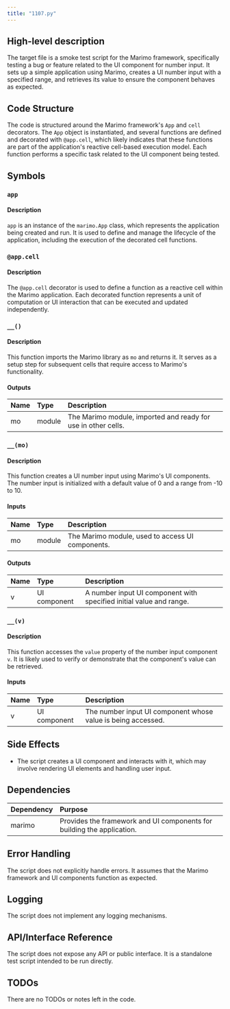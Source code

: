 ```yaml
---
title: "1107.py"
---
```


## High-level description
The target file is a smoke test script for the Marimo framework, specifically testing a bug or feature related to the UI component for number input. It sets up a simple application using Marimo, creates a UI number input with a specified range, and retrieves its value to ensure the component behaves as expected.

## Code Structure
The code is structured around the Marimo framework's `App` and `cell` decorators. The `App` object is instantiated, and several functions are defined and decorated with `@app.cell`, which likely indicates that these functions are part of the application's reactive cell-based execution model. Each function performs a specific task related to the UI component being tested.

## Symbols

### `app`
#### Description
`app` is an instance of the `marimo.App` class, which represents the application being created and run. It is used to define and manage the lifecycle of the application, including the execution of the decorated cell functions.

### `@app.cell`
#### Description
The `@app.cell` decorator is used to define a function as a reactive cell within the Marimo application. Each decorated function represents a unit of computation or UI interaction that can be executed and updated independently.

### `__()`
#### Description
This function imports the Marimo library as `mo` and returns it. It serves as a setup step for subsequent cells that require access to Marimo's functionality.

#### Outputs
| Name | Type | Description |
|:-----|:-----|:------------|
| mo | module | The Marimo module, imported and ready for use in other cells. |

### `__(mo)`
#### Description
This function creates a UI number input using Marimo's UI components. The number input is initialized with a default value of 0 and a range from -10 to 10.

#### Inputs
| Name | Type | Description |
|:-----|:-----|:------------|
| mo | module | The Marimo module, used to access UI components. |

#### Outputs
| Name | Type | Description |
|:-----|:-----|:------------|
| v | UI component | A number input UI component with specified initial value and range. |

### `__(v)`
#### Description
This function accesses the `value` property of the number input component `v`. It is likely used to verify or demonstrate that the component's value can be retrieved.

#### Inputs
| Name | Type | Description |
|:-----|:-----|:------------|
| v | UI component | The number input UI component whose value is being accessed. |

## Side Effects
- The script creates a UI component and interacts with it, which may involve rendering UI elements and handling user input.

## Dependencies
| Dependency | Purpose |
|:-----------|:--------|
| marimo | Provides the framework and UI components for building the application. |

## Error Handling
The script does not explicitly handle errors. It assumes that the Marimo framework and UI components function as expected.

## Logging
The script does not implement any logging mechanisms.

## API/Interface Reference
The script does not expose any API or public interface. It is a standalone test script intended to be run directly.

## TODOs
There are no TODOs or notes left in the code.